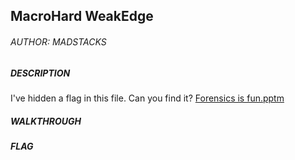 ## MacroHard WeakEdge

###### AUTHOR: MADSTACKS
##### DESCRIPTION
I've hidden a flag in this file. Can you find it? [Forensics is fun.pptm](https://mercury.picoctf.net/static/c0da20f29337e87ffb58ea987d8c596e/Forensics%20is%20fun.pptm)

##### WALKTHROUGH

##### FLAG